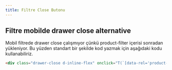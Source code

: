 ```yaml
---
title: Filtre Close Butonu
---
```

## Filtre mobilde drawer close alternative

Mobil filtrede drawer close çalışmıyor çünkü product-filter içerisi sonradan yükleniyor.
Bu yüzden standart bir şekilde kod yazmak  için aşağıdaki kodu kullanabiliriz.





```html title="smarty "
<div class="drawer-close d-inline-flex" onclick="T(`[data-rel='product-filter']`).trigger('click')" >{#close#}</div>
```




